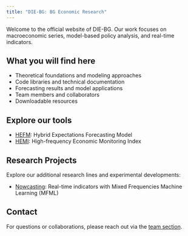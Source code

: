 ```yaml
---
title: "DIE-BG: BG Economic Research"
---
```


Welcome to the official website of DIE-BG. Our work focuses on macroeconomic series, model-based policy analysis, and real-time indicators.

## What you will find here

- Theoretical foundations and modeling approaches
- Code libraries and technical documentation
- Forecasting results and model applications
- Team members and collaborators
- Downloadable resources

## Explore our tools

- [HEFM](../hefm/): Hybrid Expectations Forecasting Model
- [HEMI](../hemi/): High-frequency Economic Monitoring Index

## Research Projects

Explore our additional research lines and experimental developments:

- [Nowcasting](../projects/nowcasting/): Real-time indicators with Mixed Frequencies Machine Learning (MFML)

## Contact

For questions or collaborations, please reach out via the [team section](../team.qmd).
